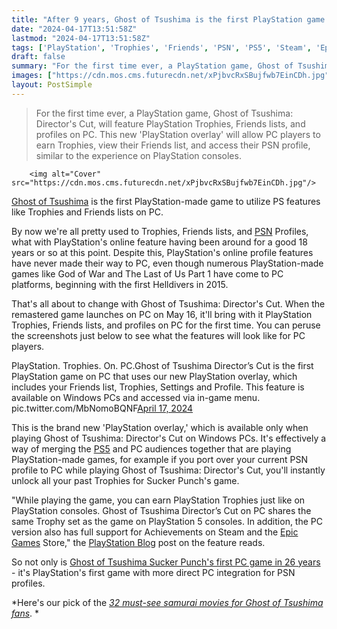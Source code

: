 ```yaml
---
title: "After 9 years, Ghost of Tsushima is the first PlayStation game on PC with Trophies"
date: "2024-04-17T13:51:58Z"
lastmod: "2024-04-17T13:51:58Z"
tags: ['PlayStation', 'Trophies', 'Friends', 'PSN', 'PS5', 'Steam', 'Epic Games', 'Ghost of Tsushima', "Director's Cut", 'Sucker Punch', 'PC', 'Samurai']
draft: false
summary: "For the first time ever, a PlayStation game, Ghost of Tsushima: Director's Cut, will feature PlayStation Trophies, Friends lists, and profiles on PC. This new 'PlayStation overlay' will allow PC players to earn Trophies, view their Friends list, and access their PSN profile, similar to the experience on PlayStation consoles."
images: ["https://cdn.mos.cms.futurecdn.net/xPjbvcRxSBujfwb7EinCDh.jpg"]
layout: PostSimple
---
```

> For the first time ever, a PlayStation game, Ghost of Tsushima: Director's Cut, will feature PlayStation Trophies, Friends lists, and profiles on PC. This new 'PlayStation overlay' will allow PC players to earn Trophies, view their Friends list, and access their PSN profile, similar to the experience on PlayStation consoles.


        <img alt="Cover" src="https://cdn.mos.cms.futurecdn.net/xPjbvcRxSBujfwb7EinCDh.jpg"/>
        
[Ghost of Tsushima](https://www.gamesradar.com/ghost-of-tsushima-guide-walkthrough/) is the first PlayStation-made game to utilize PS features like Trophies and Friends lists on PC.

By now we're all pretty used to Trophies, Friends lists, and [PSN](https://www.gamesradar.com/uk/tag/playstation-network/) Profiles, what with PlayStation's online feature having been around for a good 18 years or so at this point. Despite this, PlayStation's online profile features have never made their way to PC, even though numerous PlayStation-made games like God of War and The Last of Us Part 1 have come to PC platforms, beginning with the first Helldivers in 2015.

That's all about to change with Ghost of Tsushima: Director's Cut. When the remastered game launches on PC on May 16, it'll bring with it PlayStation Trophies, Friends lists, and profiles on PC for the first time. You can peruse the screenshots just below to see what the features will look like for PC players.

PlayStation. Trophies. On. PC.Ghost of Tsushima Director’s Cut is the first PlayStation game on PC that uses our new PlayStation overlay, which includes your Friends list, Trophies, Settings and Profile. This feature is available on Windows PCs and accessed via in-game menu. pic.twitter.com/MbNomoBQNF[April 17, 2024](https://twitter.com/PlayStationUK/status/1780572490885980220)

This is the brand new 'PlayStation overlay,' which is available only when playing Ghost of Tsushima: Director's Cut on Windows PCs. It's effectively a way of merging the [PS5](https://www.gamesradar.com/ps5-review/) and PC audiences together that are playing PlayStation-made games, for example if you port over your current PSN profile to PC while playing Ghost of Tsushima: Director's Cut, you'll instantly unlock all your past Trophies for Sucker Punch's game.

"While playing the game, you can earn PlayStation Trophies just like on PlayStation consoles. Ghost of Tsushima Director’s Cut on PC shares the same Trophy set as the game on PlayStation 5 consoles. In addition, the PC version also has full support for Achievements on Steam and the [Epic Games](https://www.gamesradar.com/uk/tag/epic-games/) Store," the [PlayStation Blog](https://blog.playstation.com/2024/04/17/ghost-of-tsushima-directors-cut-pc-cross-play-and-system-requirements-revealed/) post on the feature reads. 

So not only is [Ghost of Tsushima Sucker Punch's first PC game in 26 years](https://www.gamesradar.com/after-26-years-ghost-of-tsushima-is-about-to-be-sucker-punchs-first-pc-game/) - it's PlayStation's first game with more direct PC integration for PSN profiles. 

*Here's our pick of the *[<em>32 must-see samurai movies for Ghost of Tsushima fans</em>](https://www.gamesradar.com/32-must-see-samurai-movies-for-ghost-of-tsushima-fans/)*. *
        